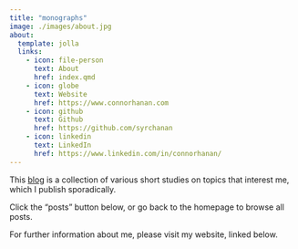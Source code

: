 ```yaml
---
title: "monographs"
image: ./images/about.jpg
about:
  template: jolla
  links:
    - icon: file-person
      text: About
      href: index.qmd
    - icon: globe
      text: Website
      href: https://www.connorhanan.com
    - icon: github
      text: Github
      href: https://github.com/syrchanan
    - icon: linkedin
      text: LinkedIn
      href: https://www.linkedin.com/in/connorhanan/
---
```


This [blog](index.qmd) is a collection of various short studies on topics that interest me, which I publish sporadically.

Click the "posts" button below, or go back to the homepage to browse all posts.

For further information about me, please visit my website, linked below.
